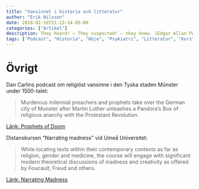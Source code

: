 ```yaml
---
title: "Vansinnet i historia och litteratur"
author: "Erik Nilsson"
date: 2018-02-16T21:13:14-05:00
categories: ["Artikel"]
description: They heard! – They suspected! – they knew. [Edgar Allan Poe, Tell-Tale Heart]
tags: ["Podcast", "Historia", "Nöje", "Psykiatri", "Litteratur", "Kurs"]
---
```


# Övrigt

Dan Carlins podcast om religiöst vansinne i den Tyska staden Mûnster under 1500-talet:

>Murderous milennial preachers and prophets take over the German city of Munster after Martin Luther unleashes a Pandora's Box of religious anarchy with the Protestant Revolution. 

[Länk: Prophets of Doom](https://www.dancarlin.com/product/hardcore-history-48-prophets-of-doom/)

Distanskursen "Narrating madness" vid Umeå Universitet:

>While locating texts within their contemporary contexts as far as religion, gender and medicine, the course will engage with significant modern theoretical discussions of madness and creativity as offered by Foucault, Freud and others.

[Länk: Narrating Madness](https://www.umu.se/utbildning/kurser/profilkurs-narrating-madness-in-literature-and-culture/)
